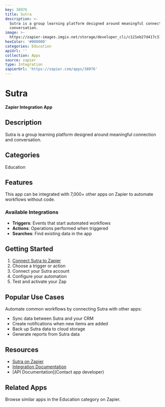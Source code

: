 ```yaml
---
key: 38976
title: Sutra
description: >-
  Sutra is a group learning platform designed around meaningful connection and
  conversation.
image: >-
  https://zapier-images.imgix.net/storage/developer_cli/c121eb27d417c3152c9a196feacaa719.png?auto=format%2Ccompress&ixlib=python-3.0.0&q=50
hexColor: '#000000'
categories: Education
apiUrl: ''
collection: Apps
source: zapier
type: Integration
zapierUrl: 'https://zapier.com/apps/38976'
---
```

# Sutra

**Zapier Integration App**

## Description

Sutra is a group learning platform designed around meaningful connection and conversation.

## Categories

Education

## Features

This app can be integrated with 7,000+ other apps on Zapier to automate workflows without code.

### Available Integrations

- **Triggers**: Events that start automated workflows
- **Actions**: Operations performed when triggered
- **Searches**: Find existing data in the app

## Getting Started

1. [Connect Sutra to Zapier](https://zapier.com/apps/38976)
2. Choose a trigger or action
3. Connect your Sutra account
4. Configure your automation
5. Test and activate your Zap

## Popular Use Cases

Automate common workflows by connecting Sutra with other apps:

- Sync data between Sutra and your CRM
- Create notifications when new items are added
- Back up Sutra data to cloud storage
- Generate reports from Sutra data

## Resources

- [Sutra on Zapier](https://zapier.com/apps/38976)
- [Integration Documentation](https://zapier.com/apps/38976/integrations)
- [API Documentation](Contact app developer)

## Related Apps

Browse similar apps in the Education category on Zapier.
